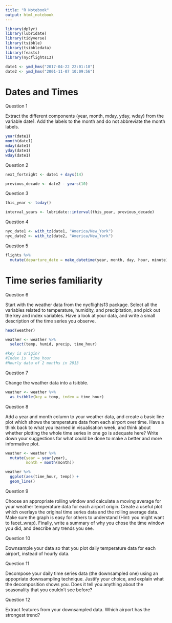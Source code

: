 ```yaml
---
title: "R Notebook"
output: html_notebook
---
```

```r
library(dplyr)
library(lubridate)
library(tidyverse)
library(tsibble)
library(tsibbledata)
library(feasts)
library(nycflights13)

date1 <- ymd_hms("2017-04-22 22:01:18")
date2 <- ymd_hms("2001-11-07 10:09:56")


```

# Dates and Times
Question 1

Extract the different components (year, month, mday, yday, wday) from the variable date1. Add the labels to the month and do not abbreviate the month labels.
```r
year(date1)
month(date1)
mday(date1)
yday(date1)
wday(date1)
```

Question 2

```r
next_fortnight <- date1 + days(14)

previous_decade <- date2 - years(10)
```

Question 3

```r
this_year <- today()

interval_years <- lubridate::interval(this_year, previous_decade)
```


Question 4

```r
nyc_date1 <- with_tz(date1, "America/New_York")
nyc_date2 <- with_tz(date2, "America/New_York")
```

Question 5

```r
flights %>% 
  mutate(departure_date = make_datetime(year, month, day, hour, minute))
```

# Time series familiarity
Question 6

Start with the weather data from the nycflights13 package. Select all the variables related to temperature, humidity, and precipitation, and pick out the key and index variables. Have a look at your data, and write a small description of the time series you observe.

```r
head(weather)

weather <- weather %>% 
  select(temp, humid, precip, time_hour)

#key is origin?
#Index is  time_hour
#Hourly data of 2 months in 2013
```

Question 7

Change the weather data into a tsibble.

```r
weather <- weather %>% 
  as_tsibble(key = temp, index = time_hour)
```


Question 8

Add a year and month column to your weather data, and create a basic line plot which shows the temperature data from each airport over time. Have a think back to what you learned in visualisation week, and think about whether plotting the whole time series in one go is adequate here? Write down your suggestions for what could be done to make a better and more informative plot.
```r
weather <- weather %>% 
  mutate(year = year(year),
         month = month(month))

weather %>%
  ggplot(aes(time_hour, temp)) +
  geom_line()

```

Question 9

Choose an appropriate rolling window and calculate a moving average for your weather temperature data for each airport origin. Create a useful plot which overlays the original time series data and the rolling average data. Make sure the graph is easy for others to understand (Hint: you might want to facet_wrap). Finally, write a summary of why you chose the time window you did, and describe any trends you see.

Question 10

Downsample your data so that you plot daily temperature data for each airport, instead of hourly data.

Question 11

Decompose your daily time series data (the downsampled one) using an appopriate downsampling technique. Justify your choice, and explain what the decomposition shows you. Does it tell you anything about the seasonality that you couldn’t see before?

Question 12

Extract features from your downsampled data. Which airport has the strongest trend?

















